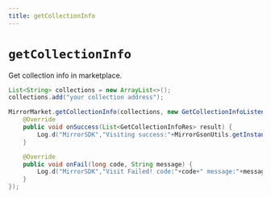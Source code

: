 ```yaml
---
title: getCollectionInfo
---
```


# `getCollectionInfo`
Get collection info in marketplace.

```java
List<String> collections = new ArrayList<>();
collections.add("your collection address");

MirrorMarket.getCollectionInfo(collections, new GetCollectionInfoListener() {
    @Override
    public void onSuccess(List<GetCollectionInfoRes> result) {
        Log.d("MirrorSDK","Visiting success:"+MirrorGsonUtils.getInstance().toJson(result));
    }

    @Override
    public void onFail(long code, String message) {
        Log.d("MirrorSDK","Visit Failed! code:"+code+" message:"+message);
    }
});
```